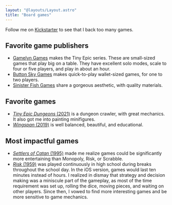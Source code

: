 ```yaml
---
layout: "@layouts/Layout.astro"
title: "Board games"
---
```


Follow me on [Kickstarter](https://www.kickstarter.com/profile/basham) to see that I back too many games.

## Favorite game publishers

- [Gamelyn Games](https://www.gamelyngames.com/) makes the Tiny Epic series. These are small-sized games that play big on a table. They have excellent solo modes, scale to four or five players, and play in about an hour.
- [Button Sky Games](https://buttonshygames.com/) makes quick-to-play wallet-sized games, for one to two players.
- [Sinister Fish Games](https://sinisterfish.com/) share a gorgeous aesthetic, with quality materials.

## Favorite games

- [*Tiny Epic Dungeons* (2021)](https://boardgamegeek.com/boardgame/331787/tiny-epic-dungeons) is a dungeon crawler, with great mechanics. It also got me into painting minifigures.
- [*Wingspan* (2019)](https://boardgamegeek.com/boardgame/266192/wingspan) is well balanced, beautiful, and educational.

## Most impactful games

- [*Settlers of Catan* (1995)](https://boardgamegeek.com/boardgame/13/catan) made me realize games could be significantly more entertaining than Monopoly, Risk, or Scrabble.
- [*Risk* (1959)](https://boardgamegeek.com/boardgame/181/risk) was played continuously in high school during breaks throughout the school day. In the iOS version, games would last ten minutes instead of hours. I realized in dismay that strategy and decision making was a miniscule part of the gameplay, as most of the time requirement was set up, rolling the dice, moving pieces, and waiting on other players. Since then, I vowed to find more interesting games and be more sensitive to game mechanics.

